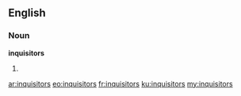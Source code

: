 ==English==

===Noun===
'''inquisitors'''

# {{plural of|inquisitor}}

[[ar:inquisitors]]
[[eo:inquisitors]]
[[fr:inquisitors]]
[[ku:inquisitors]]
[[my:inquisitors]]